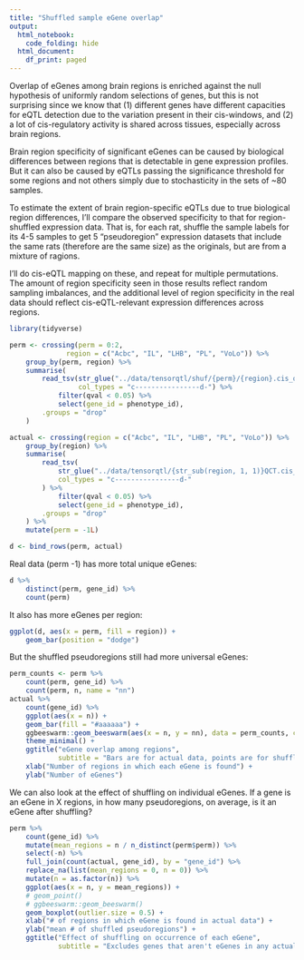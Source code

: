 ```yaml
---
title: "Shuffled sample eGene overlap"
output:
  html_notebook: 
    code_folding: hide
  html_document:
    df_print: paged
---
```


Overlap of eGenes among brain regions is enriched against the null hypothesis of uniformly random selections of genes, but this is not surprising since we know that (1) different genes have different capacities for eQTL detection due to the variation present in their cis-windows, and (2) a lot of cis-regulatory activity is shared across tissues, especially across brain regions.

Brain region specificity of significant eGenes can be caused by biological differences between regions that is detectable in gene expression profiles. But it can also be caused by eQTLs passing the significance threshold for some regions and not others simply due to stochasticity in the sets of ~80 samples.

To estimate the extent of brain region-specific eQTLs due to true biological region differences, I'll compare the observed specificity to that for region-shuffled expression data. That is, for each rat, shuffle the sample labels for its 4-5 samples to get 5 "pseudoregion" expression datasets that include the same rats (therefore are the same size) as the originals, but are from a mixture of ragions.

I'll do cis-eQTL mapping on these, and repeat for multiple permutations. The amount of region specificity seen in those results reflect random sampling imbalances, and the additional level of region specificity in the real data should reflect cis-eQTL-relevant expression differences across regions.

```r
library(tidyverse)

perm <- crossing(perm = 0:2,
              region = c("Acbc", "IL", "LHB", "PL", "VoLo")) %>%
    group_by(perm, region) %>%
    summarise(
        read_tsv(str_glue("../data/tensorqtl/shuf/{perm}/{region}.cis_qtl.txt.gz"),
                 col_types = "c----------------d-") %>%
            filter(qval < 0.05) %>%
            select(gene_id = phenotype_id),
        .groups = "drop"
    )

actual <- crossing(region = c("Acbc", "IL", "LHB", "PL", "VoLo")) %>%
    group_by(region) %>%
    summarise(
        read_tsv(
            str_glue("../data/tensorqtl/{str_sub(region, 1, 1)}QCT.cis_qtl.txt.gz"),
            col_types = "c----------------d-"
        ) %>%
            filter(qval < 0.05) %>%
            select(gene_id = phenotype_id),
        .groups = "drop"
    ) %>%
    mutate(perm = -1L)

d <- bind_rows(perm, actual)
```

Real data (perm -1) has more total unique eGenes:

```r
d %>%
    distinct(perm, gene_id) %>%
    count(perm)
```

It also has more eGenes per region:

```r
ggplot(d, aes(x = perm, fill = region)) +
    geom_bar(position = "dodge")
```


<!-- ```{r} -->
<!-- d %>% -->
<!--     count(perm, gene_id) %>% -->
<!--     ggplot(aes(x = n)) + -->
<!--     facet_wrap("~ perm") + -->
<!--     geom_bar() -->
<!-- ``` -->

But the shuffled pseudoregions still had more universal eGenes:

```r
perm_counts <- perm %>%
    count(perm, gene_id) %>%
    count(perm, n, name = "nn")
actual %>%
    count(gene_id) %>%
    ggplot(aes(x = n)) +
    geom_bar(fill = "#aaaaaa") +
    ggbeeswarm::geom_beeswarm(aes(x = n, y = nn), data = perm_counts, cex = 3) +
    theme_minimal() +
    ggtitle("eGene overlap among regions",
            subtitle = "Bars are for actual data, points are for shuffled data") +
    xlab("Number of regions in which each eGene is found") +
    ylab("Number of eGenes")
```

We can also look at the effect of shuffling on individual eGenes. If a gene is an eGene in X regions, in how many pseudoregions, on average, is it an eGene after shuffling?

```r
perm %>%
    count(gene_id) %>%
    mutate(mean_regions = n / n_distinct(perm$perm)) %>%
    select(-n) %>%
    full_join(count(actual, gene_id), by = "gene_id") %>%
    replace_na(list(mean_regions = 0, n = 0)) %>%
    mutate(n = as.factor(n)) %>%
    ggplot(aes(x = n, y = mean_regions)) +
    # geom_point()
    # ggbeeswarm::geom_beeswarm()
    geom_boxplot(outlier.size = 0.5) +
    xlab("# of regions in which eGene is found in actual data") +
    ylab("mean # of shuffled pseudoregions") +
    ggtitle("Effect of shuffling on occurrence of each eGene",
            subtitle = "Excludes genes that aren't eGenes in any actual or shuffled data")
```

